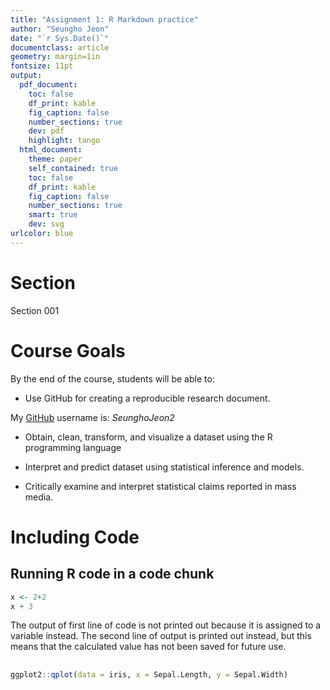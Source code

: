 ```yaml
---
title: "Assignment 1: R Markdown practice"
author: "Seungho Jeon"
date: "`r Sys.Date()`"
documentclass: article
geometry: margin=1in
fontsize: 11pt
output:
  pdf_document:
    toc: false
    df_print: kable
    fig_caption: false
    number_sections: true
    dev: pdf
    highlight: tango
  html_document:
    theme: paper
    self_contained: true
    toc: false
    df_print: kable
    fig_caption: false
    number_sections: true
    smart: true
    dev: svg
urlcolor: blue
---
```


<!-- Write your Markdown below this line -->


# Section
Section 001

# Course Goals
By the end of the course, students will be able to:

* Use GitHub for creating a reproducible research document.

My [GitHub](www.github.com) username is: *SeunghoJeon2* 

* Obtain, clean, transform, and visualize a dataset using the R programming language

* Interpret and predict dataset using statistical inference and models.

* Critically examine and interpret statistical claims reported in mass media.

# Including Code

## Running R code in a code chunk
```r
x <- 2+2
x + 3
```

The output of first line of code is not printed out because it is assigned to a variable instead. 
 The second line of output is printed out instead, but this means that the calculated value has not been saved for future use.

##
```r
ggplot2::qplot(data = iris, x = Sepal.Length, y = Sepal.Width)
```

